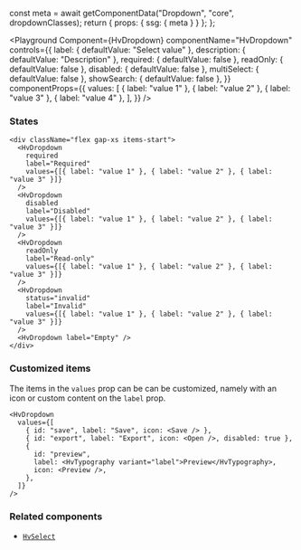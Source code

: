 

  const meta = await getComponentData("Dropdown", "core", dropdownClasses);
  return { props: { ssg: { meta } } };
};

<Description />

<Page>

<Playground
  Component={HvDropdown}
  componentName="HvDropdown"
  controls={{
    label: { defaultValue: "Select value" },
    description: { defaultValue: "Description" },
    required: { defaultValue: false },
    readOnly: { defaultValue: false },
    disabled: { defaultValue: false },
    multiSelect: { defaultValue: false },
    showSearch: { defaultValue: false },
  }}
  componentProps={{
    values: [
      { label: "value 1" },
      { label: "value 2" },
      { label: "value 3" },
      { label: "value 4" },
    ],
  }}
/>

### States

```tsx live
<div className="flex gap-xs items-start">
  <HvDropdown
    required
    label="Required"
    values={[{ label: "value 1" }, { label: "value 2" }, { label: "value 3" }]}
  />
  <HvDropdown
    disabled
    label="Disabled"
    values={[{ label: "value 1" }, { label: "value 2" }, { label: "value 3" }]}
  />
  <HvDropdown
    readOnly
    label="Read-only"
    values={[{ label: "value 1" }, { label: "value 2" }, { label: "value 3" }]}
  />
  <HvDropdown
    status="invalid"
    label="Invalid"
    values={[{ label: "value 1" }, { label: "value 2" }, { label: "value 3" }]}
  />
  <HvDropdown label="Empty" />
</div>
```

### Customized items

The items in the `values` prop can be can be customized, namely with an icon or custom content on the `label` prop.

```tsx live
<HvDropdown
  values={[
    { id: "save", label: "Save", icon: <Save /> },
    { id: "export", label: "Export", icon: <Open />, disabled: true },
    {
      id: "preview",
      label: <HvTypography variant="label">Preview</HvTypography>,
      icon: <Preview />,
    },
  ]}
/>
```

### Related components

- [`HvSelect`](/components/select)

</Page>
